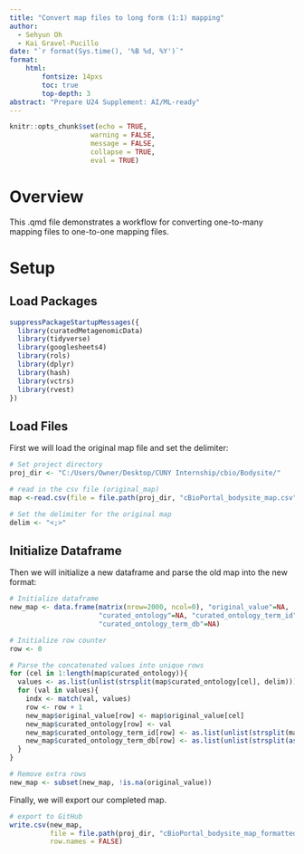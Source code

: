 ---
title: "Convert map files to long form (1:1) mapping"
author:
  - Sehyun Oh
  - Kai Gravel-Pucillo
date: "`r format(Sys.time(), '%B %d, %Y')`"
format:
    html:
        fontsize: 14pxs
        toc: true
        top-depth: 3
abstract: "Prepare U24 Supplement: AI/ML-ready"
---

```{r setup, include=FALSE}
knitr::opts_chunk$set(echo = TRUE, 
                    warning = FALSE,
                    message = FALSE,
                    collapse = TRUE,
                    eval = TRUE)
```

# Overview

This .qmd file demonstrates a workflow for converting one-to-many mapping files
to one-to-one mapping files.

# Setup
## Load Packages

```{r load}
suppressPackageStartupMessages({
  library(curatedMetagenomicData)
  library(tidyverse)
  library(googlesheets4)
  library(rols)
  library(dplyr)
  library(hash)
  library(vctrs)
  library(rvest)
})
```

## Load Files

First we will load the original map file and set the delimiter:
```{r}
# Set project directory
proj_dir <- "C:/Users/Owner/Desktop/CUNY Internship/cbio/Bodysite/"

# read in the csv file (original_map)
map <-read.csv(file = file.path(proj_dir, "cBioPortal_bodysite_map.csv"), header=T)

# Set the delimiter for the original map
delim <- "<;>"
```

## Initialize Dataframe

Then we will initialize a new dataframe and parse the old map into the new format:
```{r}
# Initialize dataframe
new_map <- data.frame(matrix(nrow=2000, ncol=0), "original_value"=NA, 
                      "curated_ontology"=NA, "curated_ontology_term_id"=NA,
                      "curated_ontology_term_db"=NA)

# Initialize row counter
row <- 0

# Parse the concatenated values into unique rows
for (cel in 1:length(map$curated_ontology)){
  values <- as.list(unlist(strsplit(map$curated_ontology[cel], delim)))
  for (val in values){
    indx <- match(val, values)
    row <- row + 1
    new_map$original_value[row] <- map$original_value[cel]
    new_map$curated_ontology[row] <- val
    new_map$curated_ontology_term_id[row] <- as.list(unlist(strsplit(map$curated_ontology_term_id[cel], delim)))[indx]
    new_map$curated_ontology_term_db[row] <- as.list(unlist(strsplit(as.character(new_map$curated_ontology_term_id[row]), ":")))[1]
  }
}

# Remove extra rows
new_map <- subset(new_map, !is.na(original_value))
```

Finally, we will export our completed map.
```{r export_curated_table, eval=FALSE}
# export to GitHub
write.csv(new_map, 
          file = file.path(proj_dir, "cBioPortal_bodysite_map_formatted.csv"),
          row.names = FALSE)
```
